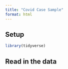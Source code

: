 ```yaml
---
title: "Covid Case Sample"
format: html
---
```


## Setup

```r
library(tidyverse)
```

## Read in the data
